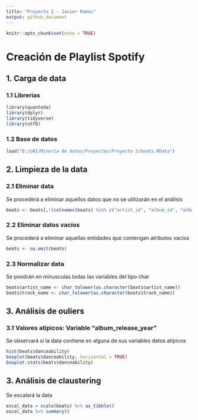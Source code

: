 ```yaml
---
title: "Proyecto 2 - Javier Ramos"
output: github_document
---
```


```r
knitr::opts_chunk$set(echo = TRUE)
```

# Creación de Playlist Spotify

## 1. Carga de data

### 1.1 Librerias
```r
library(quanteda)
library(dplyr)
library(tidyverse)
library(utf8)
```

### 1.2 Base de datos
```r
load("D:/UAI/Minería de datos/Proyectos/Proyecto 2/beats.RData")
```
  
## 2. Limpieza de la data

### 2.1 Eliminar data

Se procederá a eliminar aquellos datos que no se utilizarán en el análisis
```r
beats <- beats[,!(colnames(beats) %in% c("artist_id", "album_id", "album_type","album_release_date", "album_release_date_precision", "track_id", "analysis_url", "disc_number", "explicit", "track_href", "is_local", "track_preview_url", "track_number", "type", "track_uri", "external_urls.spotify", "album_name", "key_mode", "mode_name", "key_name"))]
```

### 2.2 Eliminar datos vacíos

Se procederá a eliminar aquellas entidades que contengan atributos vacíos
```r
beats <- na.omit(beats)
```

### 2.3 Normalizar data

Se pondrán en minusculas todas las variables del tipo char
```r
beats$artist_name <- char_tolower(as.character(beats$artist_name))
beats$track_name <- char_tolower(as.character(beats$track_name))
```

## 3. Análisis de ouliers

### 3.1 Valores atípicos: Variable "album_release_year"

Se observará si la data contiene en alguna de sus variables datos atípicos
```r
hist(beats$danceability)
boxplot(beats$danceability, horizontal = TRUE)
boxplot.stats(beats$danceability)

```

## 3. Análisis de claustering

Se escalará la data
```r

escal_data = scale(beats) %>% as_tibble()
escal_data %>% summary()
```


